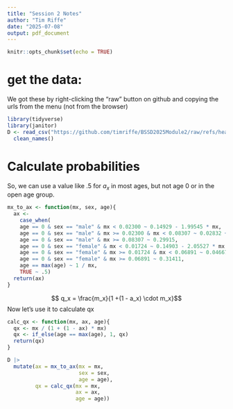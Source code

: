 ```yaml
---
title: "Session 2 Notes"
author: "Tim Riffe"
date: "2025-07-08"
output: pdf_document
---
```


```r
knitr::opts_chunk$set(echo = TRUE)
```

# get the data:

We got these by right-clicking the "raw" button on github and copying the urls from the menu (not from the browser)
```r
library(tidyverse)
library(janitor)
D <- read_csv("https://github.com/timriffe/BSSD2025Module2/raw/refs/heads/master/data/ES_mort.csv.gz",show_col_types = FALSE) |> 
  clean_names()
```

# Calculate probabilities

So, we can use a value like .5 for $a_x$ in most ages, but not age 0 or in the open age group.

```r
mx_to_ax <- function(mx, sex, age){
  ax <-
    case_when(
    age == 0 & sex == "male" & mx < 0.02300 ~ 0.14929 - 1.99545 * mx,
    age == 0 & sex == "male" & mx >= 0.02300 & mx < 0.08307 ~ 0.02832 + 3.26021 * mx,
    age == 0 & sex == "male" & mx >= 0.08307 ~ 0.29915,
    age == 0 & sex == "female" & mx < 0.01724 ~ 0.14903 - 2.05527 * mx,
    age == 0 & sex == "female" & mx >= 0.01724 & mx < 0.06891 ~ 0.04667 + 3.88089 * mx,
    age == 0 & sex == "female" & mx >= 0.06891 ~ 0.31411,
    age == max(age) ~ 1 / mx,
    TRUE ~ .5)
  return(ax)
}
```
$$ q_x = \frac{m_x}{1 +(1 - a_x) \cdot m_x}$$
Now let's use it to calculate qx
```r
calc_qx <- function(mx, ax, age){
  qx <- mx / (1 + (1 - ax) * mx)
  qx <- if_else(age == max(age), 1, qx)
  return(qx)
}

D |> 
  mutate(ax = mx_to_ax(mx = mx, 
                       sex = sex, 
                       age = age),
         qx = calc_qx(mx = mx, 
                      ax = ax, 
                      age = age))
```




















